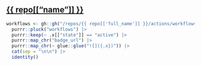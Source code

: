 ## [{{ repo[["name"]] }}]({{ repo[["url"]] }})

```r
workflows <- gh::gh("/repos/{{ repo[['full_name']] }}/actions/workflows") |>
  purrr::pluck("workflows") |> 
  purrr::keep(~ .x[["state"]] == "active") |>
  purrr::map_chr("badge_url") |>
  purrr::map_chr(~ glue::glue("![]({.x})")) |>
  cat(sep = "\n\n") |> 
  identity()
```


